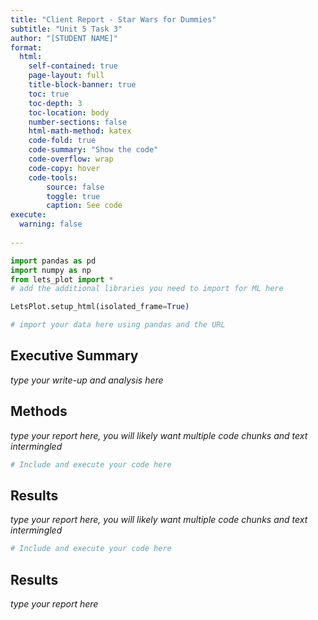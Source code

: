 ```yaml
---
title: "Client Report - Star Wars for Dummies"
subtitle: "Unit 5 Task 3"
author: "[STUDENT NAME]"
format:
  html:
    self-contained: true
    page-layout: full
    title-block-banner: true
    toc: true
    toc-depth: 3
    toc-location: body
    number-sections: false
    html-math-method: katex
    code-fold: true
    code-summary: "Show the code"
    code-overflow: wrap
    code-copy: hover
    code-tools:
        source: false
        toggle: true
        caption: See code
execute: 
  warning: false
    
---
```


```python
import pandas as pd 
import numpy as np
from lets_plot import *
# add the additional libraries you need to import for ML here

LetsPlot.setup_html(isolated_frame=True)
```


```python
# import your data here using pandas and the URL


```

<!-- Rather than a simple write up like we have been doing so far, this project requires a more structured approach. You will need to show you have completed the tasks, but will structure the report in a way that is more like a client report. The report will be structured as follows:

 - Executive Summary: This is a high level overview of the analysis, including the problem statement, the data used, and the main findings. It should be concise and to the point, summarizing the key insights/recommendations without going into too much detail. These are usually bullet points, no graphs. PLEASE EXPLICITLY STATE IN THIS SECTION WHERE YOU DID THE STRETCH OR NOT! 
 - Methods: this is a high level overview of the methods used in the analysis. This should include an explanation of data preparation steps, especially how you dealt with each categorical variable and why. Showing the resulting or original distribution of variables may be helpful. Describe how you handled missing values and outliers. How did/might your decisions impact results?Explain any feature engineering steps you took. This is also where you will put the graphs you recreated to show you validated the dataset and that it matches the article.
 - Results: this is a more in-depth explanation of results. A classification report and feature importance graphs belong here.
 - Conclusion: this is where you will discuss the implication of the results, including any limitations of the analysis, and recommendations for actions/future work. It may feel repetitive to the executive summary, but it should be more detailed and include any additional insights you gained from the analysis. -->

## Executive Summary

_type your write-up and analysis here_



## Methods

_type your report here, you will likely want multiple code chunks and text intermingled_

```python
# Include and execute your code here


```

## Results

_type your report here, you will likely want multiple code chunks and text intermingled_

```python
# Include and execute your code here


```

## Results

_type your report here_
